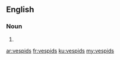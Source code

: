 ==English==

===Noun===
{{head|en}}

# {{plural of|vespid}}

[[ar:vespids]]
[[fr:vespids]]
[[ku:vespids]]
[[my:vespids]]